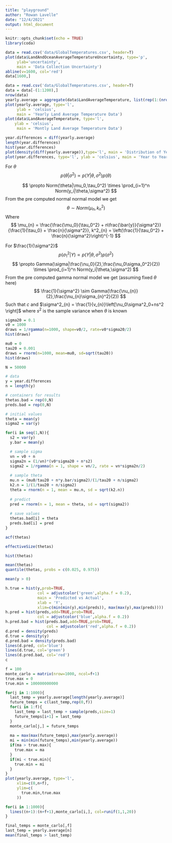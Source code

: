 ```yaml
---
title: "playground"
author: "Rowan Lavelle"
date: "12/4/2021"
output: html_document
---
```


```r
knitr::opts_chunk$set(echo = TRUE)
library(coda)
```

```r
data = read.csv('data/GlobalTemperatures.csv', header=T)
plot(data$LandAndOceanAverageTemperatureUncertainty, type='p',
     ylab='uncertainty',
     main = 'Data Collection Uncertainty')
abline(v=1600, col='red')
data[1600,]
```

```r
data = read.csv('data/GlobalTemperatures.csv', header=T)
data = data[-(1:1200),]
nrow(data)
yearly.average = aggregate(data$LandAverageTemperature, list(rep(1:(nrow(data) %/% 12 + 1), each = 12, len = nrow(data))), mean)[-1]$x
plot(yearly.average, type='l',
     ylab = 'celsius',
     main = 'Yearly Land Average Temperature Data')
plot(data$LandAverageTemperature, type='l',
    ylab = 'celsius',
     main = 'Montly Land Average Temperature Data')
```
```r
year.differences = diff(yearly.average)
length(year.differences)
hist(year.differences)
plot(density(diff(yearly.average)),type='l', main = 'Distribution of Year to Year Temperature Changes')
plot(year.differences, type='l', ylab = 'celsius', main = 'Year to Year Temperature Changes')
```
For $\theta$
$$
p(\theta|\sigma^2) \propto p(Y|\theta,\sigma^2)p(\theta)
$$

$$
\propto Norm(\theta|\mu_0,\tau_0^2) \times \prod_{i=1}^n Norm(y_i|\theta,\sigma^2)
$$
From the pre computed normal normal model we get
$$
\theta \sim Norm(\mu_{n},k^2_{n})
$$
Where
$$
\mu_{n} = \frac{\frac{\mu_0}{\tau_0^2} + n\frac{\bar{y}}{\sigma^2}}{\frac{1}{\tau_0} + \frac{n}{\sigma^2}}, k^2_{n} = \left(\frac{1}{\tau_0^2} + \frac{n}{\sigma^2}\right)^{-1}
$$

For $\frac{1}{\sigma^2}$
$$
p(\sigma_1^2|Y) \propto p(Y|\theta,\sigma^2)p(\sigma^2)
$$
$$
\propto Gamma(\sigma|\frac{\nu_0}{2},\frac{\nu_0\sigma_0^2}{2}) \times \prod_{i=1}^n Norm(y_i|\theta,\sigma^2)
$$
From the pre computed gamma normal model we get (assuming fixed $\theta$ here)
$$
\frac{1}{\sigma^2} \sim Gamma(\frac{\nu_{n}}{2},\frac{\nu_{n}\sigma_{n}^2}{2})
$$
Such that $c$ and $\sigma^2_{n} = \frac{1}{v_{n}}\left[\nu_0\sigma^2_0+ns^2 \right]$ where $s^2$ is the sample variance when $\theta$ is known

```r
sigma20 = 0.1
v0 = 1000
draws = 1/rgamma(n=1000, shape=v0/2, rate=v0*sigma20/2)
hist(draws) 
```
```r
mu0 = 0
tau20 = 0.001
draws = rnorm(n=1000, mean=mu0, sd=sqrt(tau20))
hist(draws)
```

```r
N = 50000

# data
y = year.differences
n = length(y)

# containers for results
thetas.bad = rep(0,N)
preds.bad = rep(0,N)

# initial values
theta = mean(y)
sigma2 = var(y)

for(i in seq(1,N)){
  s2 = var(y)
  y.bar = mean(y)

  # sample sigma
  vn = v0 + n
  sigma2n = (1/vn)*(v0*sigma20 + n*s2)
  sigma2 = 1/rgamma(n = 1, shape = vn/2, rate = vn*sigma2n/2)
  
  # sample theta
  mu.n = (mu0/tau20 + n*y.bar/sigma2)/(1/tau20 + n/sigma2)
  k2.n = 1/(1/tau20 + n/sigma2)
  theta = rnorm(n = 1, mean = mu.n, sd = sqrt(k2.n))
  
  # predict
  pred = rnorm(n = 1, mean = theta, sd = sqrt(sigma2))
  
  # save values
  thetas.bad[i] = theta
  preds.bad[i] = pred
}
```

```r
acf(thetas)
```
```r
effectiveSize(thetas)
```

```r
hist(thetas)
```
```r
mean(thetas)
quantile(thetas, probs = c(0.025, 0.975))
```
```r
mean(y > 0)
```

```r
h.true = hist(y,prob=TRUE,
              col = adjustcolor('green',alpha.f = 0.2),
              main = 'Predicted vs Actual',
              xlab = 'Y',
              xlim=c(min(min(y),min(preds)), max(max(y),max(preds))))
h.pred = hist(preds,add=TRUE,prob=TRUE,
              col = adjustcolor('blue',alpha.f = 0.2))
h.pred.bad = hist(preds.bad,add=TRUE,prob=TRUE,
                  col = adjustcolor('red',alpha.f = 0.2))
d.pred = density(preds)
d.true = density(y)
d.pred.bad = density(preds.bad)
lines(d.pred, col='blue')
lines(d.true, col='green')
lines(d.pred.bad, col='red')
c
```

```r
f = 100
monte_carlo = matrix(nrow=1000, ncol=f+1)
true.max = 0
true.min = 100000000000

for(j in 1:1000){
  last_temp = yearly.average[length(yearly.average)]
  future_temps = c(last_temp,rep(0,f))
  for(i in 1:f){
    last_temp = last_temp + sample(preds,size=1)
    future_temps[i+1] = last_temp
  }
  monte_carlo[j,] = future_temps
  
  ma = max(max(future_temps),max(yearly.average))
  mi = min(min(future_temps),min(yearly.average))
  if(ma > true.max){
    true.max = ma
  }
  if(mi < true.min){
    true.min = mi
  }
}
plot(yearly.average, type='l',
     xlim=c(0,n+f),
     ylim=c(
       true.min,true.max
     ))

for(i in 1:1000){
  lines((n+1):(n+f+1),monte_carlo[i,], col=runif(1,1,20))
}
```

```r
final_temps = monte_carlo[,f]
last_temp = yearly.average[n]
mean(final_temps > last_temp)
```








